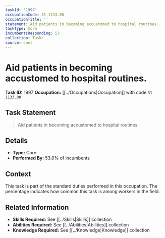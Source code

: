 ```yaml
---
taskId: '1997'
occupationCode: 31-1133.00
occupationTitle: ''
statement: Aid patients in becoming accustomed to hospital routines.
taskType: Core
incumbentsResponding: 53
collection: Tasks
source: onet
---
```

# Aid patients in becoming accustomed to hospital routines.

**Task ID:** 1997
**Occupation:** [[../Occupations|Occupation]] with code `31-1133.00`

## Task Statement

> Aid patients in becoming accustomed to hospital routines.

## Details

- **Type:** Core
- **Performed By:** 53.0% of incumbents

## Context

This task is part of the standard duties performed in this occupation. The percentage indicates how common this task is among workers in the field.

## Related Information

- **Skills Required:** See [[../Skills|Skills]] collection
- **Abilities Required:** See [[../Abilities|Abilities]] collection
- **Knowledge Required:** See [[../Knowledge|Knowledge]] collection
